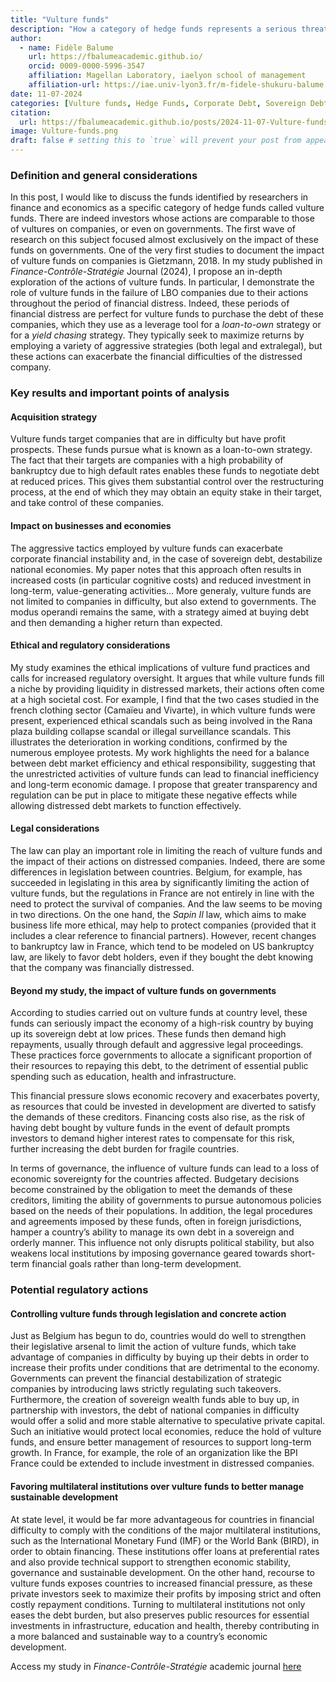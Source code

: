 ```yaml
---
title: "Vulture funds"
description: "How a category of hedge funds represents a serious threat to corporate sustainability and economy"
author:
  - name: Fidèle Balume
    url: https://fbalumeacademic.github.io/
    orcid: 0009-0000-5996-3547
    affiliation: Magellan Laboratory, iaelyon school of management
    affiliation-url: https://iae.univ-lyon3.fr/m-fidele-shukuru-balume
date: 11-07-2024
categories: [Vulture funds, Hedge Funds, Corporate Debt, Sovereign Debt, Financial Instability, Ethics, IMF, World Bank, BIRD, Research] # self-defined categories
citation: 
  url: https://fbalumeacademic.github.io/posts/2024-11-07-Vulture-funds/ 
image: Vulture-funds.png
draft: false # setting this to `true` will prevent your post from appearing on your listing page until you're ready!
---
```


### Definition and general considerations

In this post, I would like to discuss the funds identified by researchers in finance and economics as a specific category of hedge funds called vulture funds. There are indeed investors whose actions are comparable to those of vultures on companies, or even on governments. The first wave of research on this subject focused almost exclusively on the impact of these funds on governments. One of the very first studies to document the impact of vulture funds on companies is Gietzmann, 2018. In my study published in *Finance-Contrôle-Stratégie* Journal (2024), I propose an in-depth exploration of the actions of vulture funds. In particular, I demonstrate the role of vulture funds in the failure of LBO companies due to their actions throughout the period of financial distress. Indeed, these periods of financial distress are perfect for vulture funds to purchase the debt of these companies, which they use as a leverage tool for a *loan-to-own* strategy or for a *yield chasing* strategy. They typically seek to maximize returns by employing a variety of aggressive strategies (both legal and extralegal), but these actions can exacerbate the financial difficulties of the distressed company.

### Key results and important points of analysis

#### Acquisition strategy

Vulture funds target companies that are in difficulty but have profit prospects. These funds pursue what is known as a loan-to-own strategy. The fact that their targets are companies with a high probability of bankruptcy due to high default rates enables these funds to negotiate debt at reduced prices. This gives them substantial control over the restructuring process, at the end of which they may obtain an equity stake in their target, and take control of these companies.

#### Impact on businesses and economies

The aggressive tactics employed by vulture funds can exacerbate corporate financial instability and, in the case of sovereign debt, destabilize national economies. My paper notes that this approach often results in increased costs (in particular cognitive costs) and reduced investment in long-term, value-generating activities... More generaly, vulture funds are not limited to companies in difficulty, but also extend to governments. The modus operandi remains the same, with a strategy aimed at buying debt and then demanding a higher return than expected.

#### Ethical and regulatory considerations

My study examines the ethical implications of vulture fund practices and calls for increased regulatory oversight. It argues that while vulture funds fill a niche by providing liquidity in distressed markets, their actions often come at a high societal cost. For example, I find that the two cases studied in the french clothing sector (Camaïeu and Vivarte), in which vulture funds were present, experienced ethical scandals such as being involved in the Rana plaza building collapse scandal or illegal surveillance scandals. This illustrates the deterioration in working conditions, confirmed by the numerous employee protests. My work highlights the need for a balance between debt market efficiency and ethical responsibility, suggesting that the unrestricted activities of vulture funds can lead to financial inefficiency and long-term economic damage. I propose that greater transparency and regulation can be put in place to mitigate these negative effects while allowing distressed debt markets to function effectively.

#### Legal considerations

The law can play an important role in limiting the reach of vulture funds and the impact of their actions on distressed companies. Indeed, there are some differences in legislation between countries. Belgium, for example, has succeeded in legislating in this area by significantly limiting the action of vulture funds, but the regulations in France are not entirely in line with the need to protect the survival of companies. And the law seems to be moving in two directions. On the one hand, the *Sapin II* law, which aims to make business life more ethical, may help to protect companies (provided that it includes a clear reference to financial partners). However, recent changes to bankruptcy law in France, which tend to be modeled on US bankruptcy law, are likely to favor debt holders, even if they bought the debt knowing that the company was financially distressed.

#### Beyond my study, the impact of vulture funds on governments

According to studies carried out on vulture funds at country level, these funds can seriously impact the economy of a high-risk country by buying up its sovereign debt at low prices. These funds then demand high repayments, usually through default and aggressive legal proceedings. These practices force governments to allocate a significant proportion of their resources to repaying this debt, to the detriment of essential public spending such as education, health and infrastructure.

This financial pressure slows economic recovery and exacerbates poverty, as resources that could be invested in development are diverted to satisfy the demands of these creditors. Financing costs also rise, as the risk of having debt bought by vulture funds in the event of default prompts investors to demand higher interest rates to compensate for this risk, further increasing the debt burden for fragile countries.

In terms of governance, the influence of vulture funds can lead to a loss of economic sovereignty for the countries affected. Budgetary decisions become constrained by the obligation to meet the demands of these creditors, limiting the ability of governments to pursue autonomous policies based on the needs of their populations. In addition, the legal procedures and agreements imposed by these funds, often in foreign jurisdictions, hamper a country's ability to manage its own debt in a sovereign and orderly manner. This influence not only disrupts political stability, but also weakens local institutions by imposing governance geared towards short-term financial goals rather than long-term development.

### Potential regulatory actions

#### Controlling vulture funds through legislation and concrete action

Just as Belgium has begun to do, countries would do well to strengthen their legislative arsenal to limit the action of vulture funds, which take advantage of companies in difficulty by buying up their debts in order to increase their profits under conditions that are detrimental to the economy. Governments can prevent the financial destabilization of strategic companies by introducing laws strictly regulating such takeovers. Furthermore, the creation of sovereign wealth funds able to buy up, in partnership with investors, the debt of national companies in difficulty would offer a solid and more stable alternative to speculative private capital. Such an initiative would protect local economies, reduce the hold of vulture funds, and ensure better management of resources to support long-term growth. In France, for example, the role of an organization like the BPI France could be extended to include investment in distressed companies.

#### Favoring multilateral institutions over vulture funds to better manage sustainable development

At state level, it would be far more advantageous for countries in financial difficulty to comply with the conditions of the major multilateral institutions, such as the International Monetary Fund (IMF) or the World Bank (BIRD), in order to obtain financing. These institutions offer loans at preferential rates and also provide technical support to strengthen economic stability, governance and sustainable development. On the other hand, recourse to vulture funds exposes countries to increased financial pressure, as these private investors seek to maximize their profits by imposing strict and often costly repayment conditions. Turning to multilateral institutions not only eases the debt burden, but also preserves public resources for essential investments in infrastructure, education and health, thereby contributing in a more balanced and sustainable way to a country's economic development.

Access my study in *Finance-Contrôle-Stratégie* academic journal [here](https://journals.openedition.org/fcs/12700)
